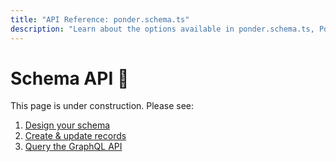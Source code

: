 ```yaml
---
title: "API Reference: ponder.schema.ts"
description: "Learn about the options available in ponder.schema.ts, Ponder's schema definition file."
---
```


# Schema API 🚧

This page is under construction. Please see:

1. [Design your schema](/docs/guides/design-your-schema)
2. [Create & update records](/docs/guides/create-update-records)
3. [Query the GraphQL API](/docs/guides/query-the-graphql-api)
